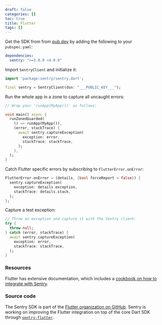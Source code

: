 ```yaml
---
draft: false
categories: []
toc: true
title: Flutter
tags: []
---
```


Get the SDK from from [pub.dev](https://pub.dev/packages/sentry) by adding the following to your `pubspec.yaml`:

```yml
dependencies:
  sentry: ">=3.0.0 <4.0.0"
```

Import `SentryClient` and initialize it:

```dart
import 'package:sentry/sentry.dart';

final sentry = SentryClient(dsn: "___PUBLIC_KEY___");
```

Run the whole app in a zone to capture all uncaught errors:

```dart
// Wrap your 'runApp(MyApp())' as follows:

void main() async {
  runZonedGuarded(
    () => runApp(MyApp()),
    (error, stackTrace) {
      await sentry.captureException(
        exception: error,
        stackTrace: stackTrace,
      );
    },
  );
}
```

Catch Flutter specific errors by subscribing to `FlutterError.onError`:

```dart
FlutterError.onError = (details, {bool forceReport = false}) {
  sentry.captureException(
    exception: details.exception,
    stackTrace: details.stack,
  );
};
```

Capture a test exception:

```dart
// Throw an exception and capture it with the Sentry client:
try {
  throw null;
} catch (error, stackTrace) {
  await sentry.captureException(
    exception: error,
    stackTrace: stackTrace,
  );
}
```

### Resources

Flutter has extensive documentation, which includes a
[cookbook on how to integrate with Sentry](https://flutter.dev/docs/cookbook/maintenance/error-reporting).

### Source code

The Sentry SDK is part of the [Flutter organization on GitHub](https://github.com/flutter/sentry).
Sentry is working on improving the Flutter integration on top of the core Dart SDK
through [`sentry-flutter`](https://github.com/getsentry/sentry-flutter/).
